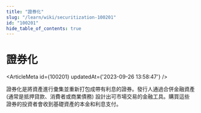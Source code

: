 ```yaml
---
title: "證券化"
slug: "/learn/wiki/securitization-100201"
id: "100201"
hide_table_of_contents: true
---
```



# 證券化

<ArticleMeta id={100201} updatedAt={'2023-09-26 13:58:47'} />
<div className='border-solid border-b border-t-0 my-4 border-[var(--ifm-color-gray-300)]' />

證券化是將資產進行彙集並重新打包成帶有利息的證券。發行人通過合併金融資產 (通常是抵押貸款、消費者或商業債務) 設計出可市場交易的金融工具。購買這些證券的投資者會收到基礎資產的本金和利息支付。
